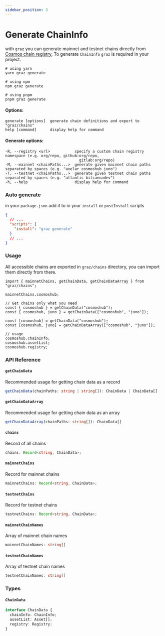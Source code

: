 ```yaml
---
sidebar_position: 3
---
```


# Generate ChainInfo

with `graz` you can generate mainnet and testnet chains directly from [Cosmos chain registry](https://github.com/cosmos/chain-registry), To generate `ChainInfo` `graz` is required in your project.

```shell
# using yarn
yarn graz generate

# using npm
npm graz generate

# using pnpm
pnpm graz generate
```

#### Options:

```shell
generate [options]  generate chain definitions and export to "graz/chains"
help [command]      display help for command
```

#### Generate options:

```shell
-R, --registry <url>           specify a custom chain registry namespace (e.g. org/repo, github:org/repo,
                                 gitlab:org/repo)
-M, --mainnet <chainPaths...>  generate given mainnet chain paths separated by spaces (e.g. "axelar cosmoshub juno")
-T, --testnet <chainPaths...>  generate given testnet chain paths separated by spaces (e.g. "atlantic bitcannadev")
-h, --help                     display help for command
```

### Auto generate

in your `package.json` add it to in your `install` or `postInstall` scripts

```json
{
  // ...
  "scripts": {
    "install": "graz generate"
  }
  // ...
}
```

### Usage

All accessible chains are exported in `graz/chains` directory, you can import them directly from there.

```tsx
import { mainnetChains, getChainData, getChainDataArray } from "graz/chains";

mainnetChains.cosmoshub;

// Get chains only what you need
const { cosmoshub } = getChainData("cosmoshub");
const { cosmoshub, juno } = getChainData(["cosmoshub", "juno"]);

const [cosmoshub] = getChainData("cosmoshub");
const [cosmoshub, juno] = getChainDataArray(["cosmoshub", "juno"]);

// usage
cosmoshub.chainInfo;
cosmoshub.assetList;
cosmoshub.registry;
```

### API Reference

#### `getChainData`

Recommended usage for getting chain data as a record

```ts
getChainData(chainPaths: string | string[]): ChainData | ChainData[]
```

#### `getChainDataArray`

Recommended usage for getting chain data as an array

```ts
getChainDataArray(chainPaths: string[]): ChainData[]
```

#### `chains`

Record of all chains

```ts
chains: Record<string, ChainData>;
```

#### `mainnetChains`

Record for mainnet chains

```ts
mainnetChains: Record<string, ChainData>;
```

#### `testnetChains`

Record for testnet chains

```ts
testnetChains: Record<string, ChainData>;
```

#### `mainnetChainNames`

Array of mainnet chain names

```ts
mainnetChainNames: string[]
```

#### `testnetChainNames`

Array of testnet chain names

```ts
testnetChainNames: string[]
```

### Types

#### `ChainData`

```ts
interface ChainData {
  chainInfo: ChainInfo;
  assetList: Asset[];
  registry: Registry;
}
```
